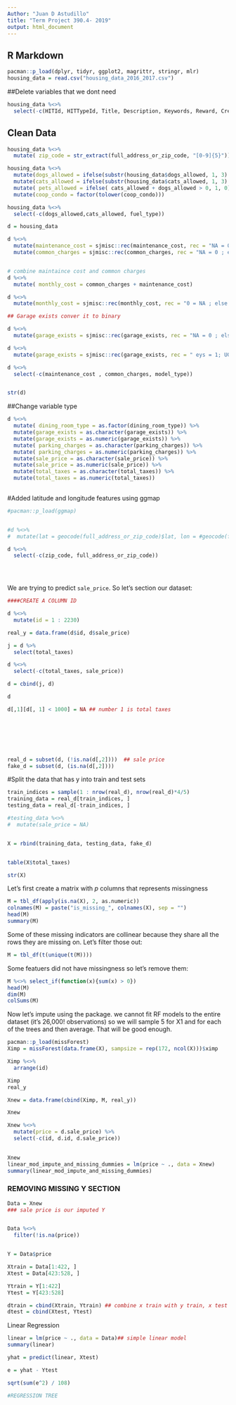 ---
Author: "Juan D Astudillo" 
title: "Term Project 390.4- 2019"
output: html_document
---

## R Markdown

```{r}
pacman::p_load(dplyr, tidyr, ggplot2, magrittr, stringr, mlr)
housing_data = read.csv("housing_data_2016_2017.csv")
```

##Delete variables that we dont need
```{r}
housing_data %<>%
  select(-c(HITId, HITTypeId, Title, Description, Keywords, Reward, CreationTime, MaxAssignments,	RequesterAnnotation,	AssignmentDurationInSeconds,	AutoApprovalDelayInSeconds,	Expiration,	NumberOfSimilarHITs, LifetimeInSeconds,	AssignmentId,	WorkerId,	AssignmentStatus,	AcceptTime,	SubmitTime,	AutoApprovalTime,	ApprovalTime,	RejectionTime,	RequesterFeedback,	WorkTimeInSeconds, LifetimeApprovalRate,	Last30DaysApprovalRate,	Last7DaysApprovalRate, URL, url, date_of_sale))
```
## Clean Data
```{r}
housing_data %<>%
  mutate( zip_code = str_extract(full_address_or_zip_code, "[0-9]{5}")) 

housing_data %<>%
  mutate(dogs_allowed = ifelse(substr(housing_data$dogs_allowed, 1, 3) == "yes", 1, 0)) %>%
  mutate(cats_allowed = ifelse(substr(housing_data$cats_allowed, 1, 3) == "yes", 1, 0)) %>%
  mutate( pets_allowed = ifelse( cats_allowed + dogs_allowed > 0, 1, 0)) %>%
  mutate(coop_condo = factor(tolower(coop_condo)))

housing_data %<>%
  select(-c(dogs_allowed,cats_allowed, fuel_type))

d = housing_data

d %<>%
  mutate(maintenance_cost = sjmisc::rec(maintenance_cost, rec = "NA = 0 ; else = copy")) %<>%
  mutate(common_charges = sjmisc::rec(common_charges, rec = "NA = 0 ; else = copy"))##recode from NA to 0.


# combine maintaince cost and common charges
d %<>% 
  mutate( monthly_cost = common_charges + maintenance_cost)

d %<>%
  mutate(monthly_cost = sjmisc::rec(monthly_cost, rec = "0 = NA ; else = copy"))

## Garage exists conver it to binary

d %<>%
  mutate(garage_exists = sjmisc::rec(garage_exists, rec = "NA = 0 ; else = copy")) ##recode from NA to 0. 

d %<>%
  mutate(garage_exists = sjmisc::rec(garage_exists, rec = " eys = 1; UG = 1 ; Underground = 1; yes = 1 ; Yes = 1 ; else = copy")) ##recode from NA to 0.

d %<>%
  select(-c(maintenance_cost , common_charges, model_type))


str(d)

```

##Change variable type 
```{r}
d %<>%
  mutate( dining_room_type = as.factor(dining_room_type)) %>%
  mutate(garage_exists = as.character(garage_exists)) %>%
  mutate(garage_exists = as.numeric(garage_exists)) %>%
  mutate( parking_charges = as.character(parking_charges)) %>%
  mutate( parking_charges = as.numeric(parking_charges)) %>%
  mutate(sale_price = as.character(sale_price)) %>%
  mutate(sale_price = as.numeric(sale_price)) %>%
  mutate(total_taxes = as.character(total_taxes)) %>%
  mutate(total_taxes = as.numeric(total_taxes))
  

```


#Added latitude and longitude features using ggmap

```{r}
#pacman::p_load(ggmap)


#d %<>%
#  mutate(lat = geocode(full_address_or_zip_code)$lat, lon = #geocode(full_address_or_zip_code)$lon )

d %<>%
  select(-c(zip_code, full_address_or_zip_code))


  
```

We are trying to predict `sale_price`. So let's section our dataset:

```{r}

####CREATE A COLUMN ID

d %<>%
  mutate(id = 1 : 2230)

real_y = data.frame(d$id, d$sale_price)

j = d %>%
  select(total_taxes)

d %<>%
  select(-c(total_taxes, sale_price))

d = cbind(j, d)

d

d[,1][d[, 1] < 1000] = NA ## number 1 is total taxes



  



real_d = subset(d, (!is.na(d[,2])))  ## sale price
fake_d = subset(d, (is.na(d[,2])))
```
#Split the data that has y into train and test sets

```{r}
train_indices = sample(1 : nrow(real_d), nrow(real_d)*4/5)
training_data = real_d[train_indices, ]
testing_data = real_d[-train_indices, ]

#testing_data %<>%
#  mutate(sale_price = NA)


X = rbind(training_data, testing_data, fake_d)


table(X$total_taxes)

str(X)
```

Let's first create a matrix with $p$ columns that represents missingness

```{r}
M = tbl_df(apply(is.na(X), 2, as.numeric))
colnames(M) = paste("is_missing_", colnames(X), sep = "")
head(M)
summary(M)

```

Some of these missing indicators are collinear because they share all the rows they are missing on. Let's filter those out:

```{r}
M = tbl_df(t(unique(t(M))))
```


Some featuers did not have missingness so let's remove them:

```{r}
M %<>% select_if(function(x){sum(x) > 0})
head(M)
dim(M)
colSums(M)

```

Now let's impute using the package. we cannot fit RF models to the entire dataset (it's 26,000! observations) so we will sample 5 for X1 and  for each of the trees and then average. That will be good enough.

```{r}
pacman::p_load(missForest)
Ximp = missForest(data.frame(X), sampsize = rep(172, ncol(X)))$ximp
```


```{r}
Ximp %<>%
  arrange(id)

Ximp
real_y

Xnew = data.frame(cbind(Ximp, M, real_y))

Xnew

Xnew %<>%
  mutate(price = d.sale_price) %>%
  select(-c(id, d.id, d.sale_price))
  

Xnew
linear_mod_impute_and_missing_dummies = lm(price ~ ., data = Xnew)
summary(linear_mod_impute_and_missing_dummies)

```


### REMOVING MISSING Y SECTION
```{r}
Data = Xnew
### sale price is our imputed Y


Data %<>%
  filter(!is.na(price))


Y = Data$price

Xtrain = Data[1:422, ]
Xtest = Data[423:528, ]

Ytrain = Y[1:422]
Ytest = Y[423:528]

dtrain = cbind(Xtrain, Ytrain) ## combine x train with y train, x test with y test
dtest = cbind(Xtest, Ytest)
```

Linear Regression

```{r}
linear = lm(price ~ ., data = Data)## simple linear model
summary(linear)
```

```{r}
yhat = predict(linear, Xtest)

e = yhat - Ytest

sqrt(sum(e^2) / 108)

```

```{r}
#REGRESSION TREE




```
